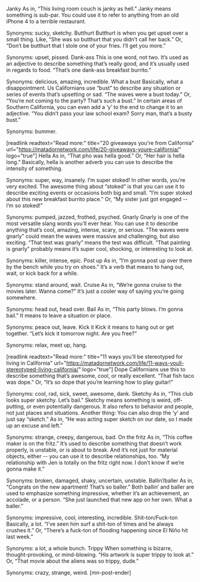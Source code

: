 Janky
As in, “This living room couch is janky as hell.” Janky means something is sub-par. You could use it to refer to anything from an old iPhone 4 to a terrible restaurant.

Synonyms: sucky, sketchy.
Butthurt
Butthurt is when you get upset over a small thing. Like, “She was so butthurt that you didn’t call her back.” Or, “Don’t be butthurt that I stole one of your fries. I’ll get you more.”

Synonyms: upset, pissed.
Dank-ass
This is one word, not two. It’s used as an adjective to describe something that’s really good, and it’s usually used in regards to food. “That’s one dank-ass breakfast burrito.”

Synonyms: delicious, amazing, incredible.
What a bust
Basically, what a disappointment. Us Californians use “bust” to describe any situation or series of events that’s upsetting or sad. “The waves were a bust today.” Or, “You’re not coming to the party? That’s such a bust.” In certain areas of Southern California, you can even add a ‘y’ to the end to change it to an adjective. “You didn’t pass your law school exam? Sorry man, that’s a busty bust.”

Synonyms: bummer.

[readlink readtext="Read more:" title="20 giveaways you're from California" url="https://matadornetwork.com/life/20-giveaways-youre-california/" logo="true"]
Hella
As in, “That pho was hella good.” Or, “Her hair is hella long.” Basically, hella is another adverb you can use to describe the intensity of something.

Synonyms: super, way, insanely.
I’m super stoked!
In other words, you’re very excited. The awesome thing about “stoked” is that you can use it to describe exciting events or occasions both big and small. “I’m super stoked about this new breakfast burrito place.” Or, “My sister just got engaged -- I’m so stoked!”

Synonyms: pumped, jazzed, frothed, psyched.
Gnarly
Gnarly is one of the most versatile slang words you’ll ever hear. You can use it to describe anything that’s cool, amazing, intense, scary, or serious. “The waves were gnarly” could mean the waves were massive and challenging, but also exciting. “That test was gnarly” means the test was difficult. “That painting is gnarly” probably means it’s super cool, shocking, or interesting to look at.

Synonyms: killer, intense, epic.
Post up
As in, “I’m gonna post up over there by the bench while you try on shoes.” It’s a verb that means to hang out, wait, or kick back for a while.

Synonyms: stand around, wait.
Cruise
As in, “We’re gonna cruise to the movies later. Wanna come?” It’s just a cooler way of saying you’re going somewhere.

Synonyms: head out, head over.
Bail
As in, “This party blows. I’m gonna bail.” It means to leave a situation or place.

Synonyms: peace out, leave.
Kick it
Kick it means to hang out or get together. “Let’s kick it tomorrow night. Are you free?”

Synonyms: relax, meet up, hang.

[readlink readtext="Read more:" title="11 ways you'll be stereotyped for living in California" url="https://matadornetwork.com/life/11-ways-youll-stereotyped-living-california/" logo="true"]
Dope
Californians use this to describe something that’s awesome, cool, or really excellent. “That fish taco was dope.” Or, “It’s so dope that you’re learning how to play guitar!”

Synonyms: cool, rad, sick, sweet, awesome, dank.
Sketchy
As in, “This club looks super sketchy. Let’s bail.” Sketchy means something is weird, off-putting, or even potentially dangerous. It also refers to behavior and people, not just places and situations. Another thing: You can also drop the ‘y’ and just say “sketch.” As in, “He was acting super sketch on our date, so I made up an excuse and left.”

Synonyms: strange, creepy, dangerous, bad.
On the fritz
As in, “This coffee maker is on the fritz.” It’s used to describe something that doesn’t work properly, is unstable, or is about to break. And it’s not just for material objects, either -- you can use it to describe relationships, too. “My relationship with Jen is totally on the fritz right now. I don’t know if we’re gonna make it.”

Synonyms: broken, damaged, shaky, uncertain, unstable.
Ballin’/baller
As in, “Congrats on the new apartment! That’s so baller.” Both ballin’ and baller are used to emphasize something impressive, whether it’s an achievement, an accolade, or a person. “She just launched that new app on her own. What a baller.”

Synonyms: impressive, cool, interesting, incredible.
Shit-ton/Fuck-ton
Basically, a lot. “I’ve seen him surf a shit-ton of times and he always crushes it.” Or, “There’s a fuck-ton of flooding happening since El Niño hit last week.”

Synonyms: a lot, a whole bunch.
Trippy
When something is bizarre, thought-provoking, or mind-blowing. “His artwork is super trippy to look at.” Or, “That movie about the aliens was so trippy, dude.”

Synonyms: crazy, strange, weird. [mn-post-ender]
